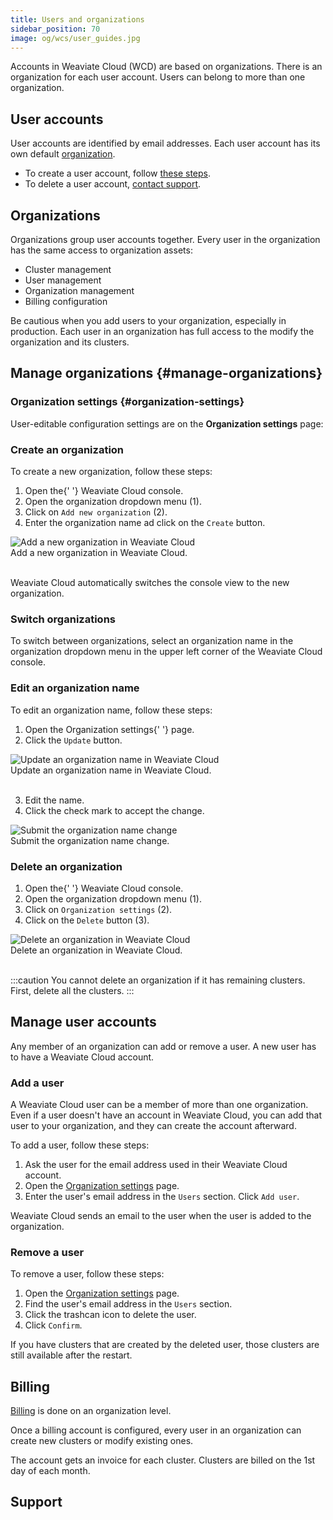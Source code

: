 ```yaml
---
title: Users and organizations
sidebar_position: 70
image: og/wcs/user_guides.jpg
---
```



Accounts in Weaviate Cloud (WCD) are based on organizations. There is an organization for each user account. Users can belong to more than one organization.

## User accounts

User accounts are identified by email addresses. Each user account has its own default [organization](#organizations).

- To create a user account, follow [these steps](/developers/wcs/platform/create-account).
- To delete a user account, [contact support](mailto:support@weaviate.io).

## Organizations

Organizations group user accounts together. Every user in the organization has the same access to organization assets:

- Cluster management
- User management
- Organization management
- Billing configuration

Be cautious when you add users to your organization, especially in production. Each user in an organization has full access to the modify the organization and its clusters.

## Manage organizations {#manage-organizations}

### Organization settings {#organization-settings}

User-editable configuration settings are on the **Organization settings** page:


<EditOrganization/>

### Create an organization

To create a new organization, follow these steps:


<div class="row">
  <div class="col col--6">
    <ol>
      <li>
        Open the{' '}
        <Link to="https://console.weaviate.cloud">Weaviate Cloud console</Link>.
      </li>
      <li>
         Open the organization dropdown menu (<span class="callout">1</span>).
      </li>
      <li>
        Click on <code>Add new organization</code> (<span class="callout">2</span>).
      </li>
      <li>
    Enter the organization name ad click on the <code>Create</code> button.
  </li>
    </ol>
  </div>
  <div class="col col--6">
    <div class="card">
      <div class="card__image">
        <img src={AddOrganization} alt="Add a new organization in Weaviate Cloud" />
      </div>
      <div class="card__body">
        Add a new organization in Weaviate Cloud.
      </div>
    </div>
  </div>
</div>
<br />

Weaviate Cloud automatically switches the console view to the new organization.

### Switch organizations

To switch between organizations, select an organization name in the organization dropdown menu in the upper left corner of the Weaviate Cloud console.

### Edit an organization name

To edit an organization name, follow these steps:

<div class="row">
  <div class="col col--6">
    <ol>
      <li>
        Open the <Link to="#organization-settings">Organization settings</Link>{' '}
        page.
      </li>
      <li>
        Click the <code>Update</code> button.
      </li>
    </ol>
  </div>
  <div class="col col--6">
    <div class="card">
      <div class="card__image">
        <img src={OrgUpdateName} alt="Update an organization name in Weaviate Cloud" />
      </div>
      <div class="card__body">Update an organization name in Weaviate Cloud.</div>
    </div>
  </div>
</div>
<br />
<div class="row">
  <div class="col col--6">
    <ol start="3">
      <li>Edit the name.</li>
      <li>Click the check mark to accept the change.</li>
    </ol>
  </div>
  <div class="col col--6">
    <div class="card">
      <div class="card__image">
        <img src={OrgUpdateCheckMark} alt="Submit the organization name change" />
      </div>
      <div class="card__body">Submit the organization name change.</div>
    </div>
  </div>
</div>

### Delete an organization


<div class="row">
  <div class="col col--4">
    <ol>
      <li>
        Open the{' '}
        <Link to="https://console.weaviate.cloud">Weaviate Cloud console</Link>.
      </li>
      <li>
         Open the organization dropdown menu (<span class="callout">1</span>).
      </li>
      <li>
        Click on <code>Organization settings</code> (<span class="callout">2</span>).
      </li>
      <li>
        Click on the <code>Delete</code> button (<span class="callout">3</span>).
      </li>
    </ol>
  </div>
  <div class="col col--8">
    <div class="card">
      <div class="card__image">
        <img src={DeleteOrganization} alt="Delete an organization in Weaviate Cloud" />
      </div>
      <div class="card__body">
        Delete an organization in Weaviate Cloud.
      </div>
    </div>
  </div>
</div>
<br />

:::caution
You cannot delete an organization if it has remaining clusters. First, delete all the clusters.
:::

## Manage user accounts

Any member of an organization can add or remove a user. A new user has to have a Weaviate Cloud account.

### Add a user

A Weaviate Cloud user can be a member of more than one organization. Even if a user doesn't have an account in Weaviate Cloud, you can add that user to your organization, and they can create the account afterward.

To add a user, follow these steps:

1. Ask the user for the email address used in their Weaviate Cloud account.
2. Open the [Organization settings](#organization-settings) page.
3. Enter the user's email address in the `Users` section. Click `Add user`.

Weaviate Cloud sends an email to the user when the user is added to the organization.

### Remove a user

To remove a user, follow these steps:

1. Open the [Organization settings](#organization-settings) page.
1. Find the user's email address in the `Users` section.
1. Click the trashcan icon to delete the user.
1. Click `Confirm`.

If you have clusters that are created by the deleted user, those clusters are still available after the restart.

## Billing

[Billing](/developers/wcs/platform/billing.mdx) is done on an organization level.

Once a billing account is configured, every user in an organization can create new clusters or modify existing ones.

The account gets an invoice for each cluster. Clusters are billed on the 1st day of each month.

## Support


<SupportAndTrouble />


<CustomScriptLoader />
